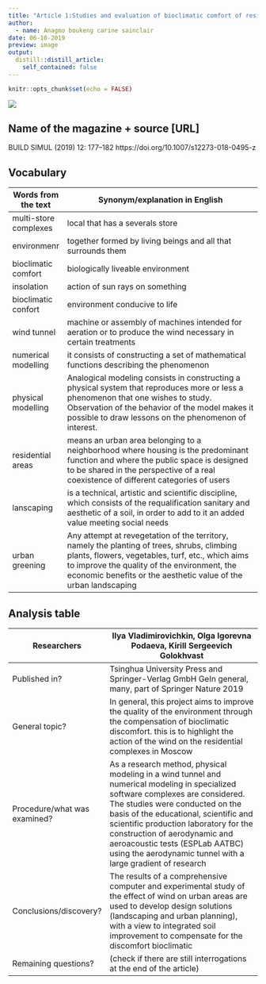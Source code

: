 ```yaml
---
title: "Article 1:Studies and evaluation of bioclimatic comfort of residential areas for improving the quality of environment" 
author:
  - name: Anagmo boukeng carine sainclair
date: 06-10-2019
preview: image
output:
  distill::distill_article:
    self_contained: false
---
```


```r
knitr::opts_chunk$set(echo = FALSE)
```

![](https://t3.ftcdn.net/jpg/01/49/99/44/500_F_149994404_hwpppS4JpAvSmuAFvVMj9lOXp3FDWOU3.jpg) 

## Name of the magazine + source [URL] 

BUILD SIMUL (2019) 12: 177–182 https://doi.org/10.1007/s12273-018-0495-z 

## Vocabulary 


|  Words from the text                | Synonym/explanation in English                                                                                                                                                                       |
|-------------------------------------|---------------------------------------------------------------------------------------------------------------------------------------------------------------------------------------------------------|
| multi-store complexes               | local that has a severals store                                             | 
| environmenr                         | together formed by living beings and all that surrounds them                |
| bioclimatic comfort                 | biologically liveable environment|
|insolation                           | action of sun rays on something|
| bioclimatic confort                 | environment conducive to life|
| wind tunnel                         | machine or assembly of machines intended for aeration or to produce the wind necessary in certain treatments
| numerical modelling                 | it consists of constructing a set of mathematical functions describing the phenomenon|
| physical modelling                  | Analogical modeling consists in constructing a physical system that reproduces more or less a phenomenon that one wishes to study. Observation of the behavior of the model makes it possible to draw lessons on the phenomenon of interest.|
| residential areas                   | means an urban area belonging to a neighborhood where housing is the predominant function and where the public space is designed to be shared in the perspective of a real coexistence of different categories of users|
| lanscaping                          | is a technical, artistic and scientific discipline, which consists of the requalification sanitary and aesthetic of a soil, in order to add to it an added value meeting social needs|
urban greening                        | Any attempt at revegetation of the territory, namely the planting of trees, shrubs, climbing plants, flowers, vegetables, turf, etc., which aims to improve the quality of the environment, the economic benefits or the aesthetic value of the urban landscaping|

## Analysis table 

| Researchers                  | Ilya Vladimirovichkin, Olga Igorevna Podaeva, Kirill Sergeevich Golokhvast                         | 
| -----------------------------|-----------------------------------------------------------------------------------------------------------------------------------------------------------------------------------------------------------------------------|
| Published in?                |  Tsinghua University Press and Springer-Verlag GmbH GeIn general, many, part of Springer Nature 2019                    |
| General topic?               |  In general, this project aims to improve the quality of the environment through the compensation of bioclimatic discomfort. this is to highlight the action of the wind on the residential complexes in Moscow   |
| Procedure/what was examined? |  As a research method, physical modeling in a wind tunnel and numerical modeling in specialized software complexes are considered. The studies were conducted on the basis of the educational, scientific and scientific production laboratory for the construction of aerodynamic and aeroacoustic tests (ESPLab AATBC) using the aerodynamic tunnel with a large gradient of research|
| Conclusions/discovery?       |   The results of a comprehensive computer and experimental study of the effect of wind on urban areas are used to develop design solutions (landscaping and urban planning), with a view to integrated soil improvement to compensate for the discomfort bioclimatic     |
| Remaining questions?         | (check if there are still interrogations at the end of the article) |


